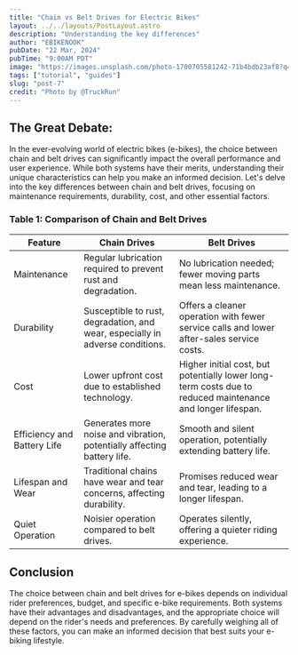 ```yaml
---
title: "Chain vs Belt Drives for Electric Bikes"
layout: ../../layouts/PostLayout.astro
description: "Understanding the key differences"
author: "EBIKENOOK"
pubDate: "22 Mar, 2024"
pubTime: "9:00AM PDT"
image: "https://images.unsplash.com/photo-1700705581242-71b4bdb23af8?q=80&w=2070&auto=format&fit=crop&ixlib=rb-4.0.3&ixid=M3wxMjA3fDB8MHxwaG90by1wYWdlfHx8fGVufDB8fHx8fA%3D%3D"
tags: ["tutorial", "guides"]
slug: "post-7"
credit: "Photo by @TruckRun"
---
```


## The Great Debate:

In the ever-evolving world of electric bikes (e-bikes), the choice between chain and belt drives can significantly impact the overall performance and user experience. While both systems have their merits, understanding their unique characteristics can help you make an informed decision. Let's delve into the key differences between chain and belt drives, focusing on maintenance requirements, durability, cost, and other essential factors.

### Table 1: Comparison of Chain and Belt Drives

| Feature                     | Chain Drives                                                                  | Belt Drives                                                                                                |
| --------------------------- | ----------------------------------------------------------------------------- | ---------------------------------------------------------------------------------------------------------- |
| Maintenance                 | Regular lubrication required to prevent rust and degradation.                 | No lubrication needed; fewer moving parts mean less maintenance.                                           |
| Durability                  | Susceptible to rust, degradation, and wear, especially in adverse conditions. | Offers a cleaner operation with fewer service calls and lower after-sales service costs.                   |
| Cost                        | Lower upfront cost due to established technology.                             | Higher initial cost, but potentially lower long-term costs due to reduced maintenance and longer lifespan. |
| Efficiency and Battery Life | Generates more noise and vibration, potentially affecting battery life.       | Smooth and silent operation, potentially extending battery life.                                           |
| Lifespan and Wear           | Traditional chains have wear and tear concerns, affecting durability.         | Promises reduced wear and tear, leading to a longer lifespan.                                              |
| Quiet Operation             | Noisier operation compared to belt drives.                                    | Operates silently, offering a quieter riding experience.                                                   |

## Conclusion

The choice between chain and belt drives for e-bikes depends on individual rider preferences, budget, and specific e-bike requirements. Both systems have their advantages and disadvantages, and the appropriate choice will depend on the rider's needs and preferences. By carefully weighing all of these factors, you can make an informed decision that best suits your e-biking lifestyle.
